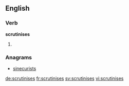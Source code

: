 
==English==

===Verb===
'''scrutinises'''

# {{third-person singular of|scrutinise}}

===Anagrams===
* [[sinecurists#English|sinecurists]]

[[de:scrutinises]]
[[fr:scrutinises]]
[[sv:scrutinises]]
[[vi:scrutinises]]